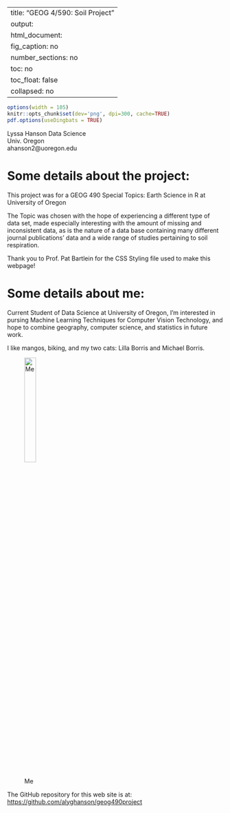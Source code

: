 
---
title: "GEOG 4/590:  Soil Project"
output: 
  html_document:
    fig_caption: no
    number_sections: no
    toc: no
    toc_float: false
    collapsed: no
---

```r
options(width = 105)
knitr::opts_chunk$set(dev='png', dpi=300, cache=TRUE)
pdf.options(useDingbats = TRUE)
```
Lyssa Hanson
Data Science  
Univ. Oregon  
ahanson2@uoregon.edu


# Some details about the project:
This project was for a GEOG 490 Special Topics: Earth Science in R at University of Oregon

The Topic was chosen with the hope of experiencing a different type of data set, made especially interesting with the amount of missing and inconsistent data, as is the nature of a data base containing many different journal publications' data and a wide range of studies pertaining to soil respiration. 

Thank you to Prof. Pat Bartlein for the CSS Styling file used to make this webpage!


# Some details about me: 
Current Student of Data Science at University of Oregon, 
I'm interested in pursing Machine Learning Techniques for 
Computer Vision Technology, and hope to combine geography, computer science, and statistics in future work.


I like mangos, biking, and my two cats: Lilla Borris and Michael Borris.\

![Me](./IMG_7266.png){#id .class width=25% height=25%}



The GitHub repository for this web site is at:  
[https://github.com/alyghanson/geog490project](https://github.com/alyghanson/geog490project)